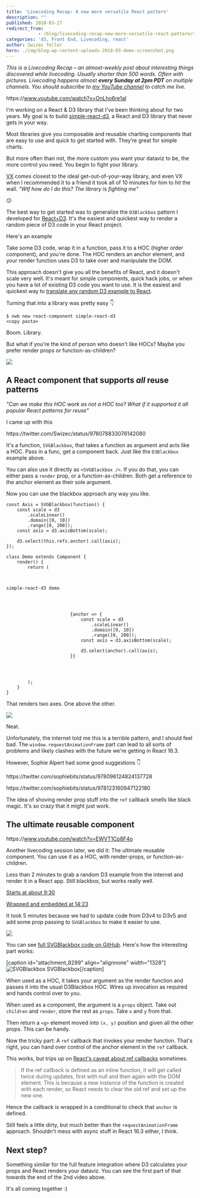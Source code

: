 ```yaml
---
title: 'Livecoding Recap: A new more versatile React pattern'
description: ""
published: 2018-03-27
redirect_from: 
            - /blog/livecoding-recap-new-more-versatile-react-pattern/swizec/8302
categories: 'd3, Front End, Livecoding, react'
author: Swizec Teller
hero: ./img/blog-wp-content-uploads-2018-03-demo-screenshot.png
---
```

_This is a Livecoding Recap – an almost-weekly post about interesting things discovered while livecoding. Usually shorter than 500 words. Often with pictures. Livecoding happens almost **every Sunday at 2pm PDT** on multiple channels. You should subscribe to [my YouTube channel](https://www.youtube.com/user/TheSwizec) to catch me live._



https&#x3A;//www.youtube.com/watch?v=OnLho6re1aI



I'm working on a React & D3 library that I've been thinking about for two years. My goal is to build [simple-react-d3](https://github.com/Swizec/simple-react-d3), a React and D3 library that never gets in your way.



Most libraries give you composable and reusable charting components that are easy to use and quick to get started with. They’re great for simple charts.



But more often than not, the more custom you want your dataviz to be, the more control you need. You begin to fight your library.



[VX](https://vx-demo.now.sh/) comes closest to the ideal get-out-of-your-way library, and even VX when I recommended it to a friend it took all of 10 minutes for him to hit the wall. _"Wtf how do I do this? The library is fighting me"_



😕



The best way to get started was to generalize the `D3Blackbox` pattern I developed for [React+D3](https://swizec.com/reactd3js). It's the easiest and quickest way to render a random piece of D3 code in your React project.



Here's an example





Take some D3 code, wrap it in a function, pass it to a HOC (higher order component), and you're done. The HOC renders an anchor element, and your render function uses D3 to take over and manipulate the DOM.



This approach doesn't give you all the benefits of React, and it doesn't scale very well. It's meant for simple components, quick hack jobs, or when you have a lot of existing D3 code you want to use. It is the easiest and quickest way to [translate any random D3 example to React](https://swizec.com/blog/translate-random-d3-example-react/swizec/7765).



Turning that into a library was pretty easy 👇



```
$ nwb new react-component simple-react-d3
<copy pasta>
```



Boom. Library.



But what if you're the kind of person who doesn't like HOCs? Maybe you prefer render props or function-as-children?



![](./img/media-oDOnRIDjxlCzC-giphy.gif)



## A React component that supports _all_ reuse patterns



_"Can we make this HOC work as not a HOC too? What if it supported it all popular React patterns for reuse"_



I came up with this



https&#x3A;//twitter.com/Swizec/status/978078833076142080



It's a function, `SVGBlackbox`, that takes a function as argument and acts like a HOC. Pass in a func, get a component back. Just like the `D3Blackbox` example above.



You can also use it directly as `<SVGBlackbox />`. If you do that, you can either pass a `render` prop, or a function-as-children. Both get a reference to the anchor element as their sole argument.



Now you can use the blackbox approach any way you like.



```
const Axis = SVGBlackbox(function() {
    const scale = d3
        .scaleLinear()
        .domain([0, 10])
        .range([0, 200]);
    const axis = d3.axisBottom(scale);

    d3.select(this.refs.anchor).call(axis);
});

class Demo extends Component {
    render() {
        return (
            

                
simple-react-d3 demo

                
                    
                    
                        {anchor => {
                            const scale = d3
                                .scaleLinear()
                                .domain([0, 10])
                                .range([0, 200]);
                            const axis = d3.axisBottom(scale);

                            d3.select(anchor).call(axis);
                        }}
                    
                
            

        );
    }
}
```



That renders two axes. One above the other.



![](./img/blog-wp-content-uploads-2018-03-demo-screenshot.png)



Neat.



Unfortunately, the internet told me this is a terrible pattern, and I should feel bad. The `window.requestAnimationFrame` part can lead to all sorts of problems and likely clashes with the future we're getting in React 16.3.



However, Sophie Alpert had some good suggestions 👇



https&#x3A;//twitter.com/sophiebits/status/978096124824137728



https&#x3A;//twitter.com/sophiebits/status/978123160947122180



The idea of shoving render prop stuff into the `ref` callback smells like black magic. It's so crazy that it might just work.



## The ultimate reusable component



https&#x3A;//www.youtube.com/watch?v=EWVT1Cp8F4o



Another livecoding session later, we did it: The ultimate reusable component. You can use it as a HOC, with render-props, or function-as-children.



Less than 2 minutes to grab a random D3 example from the internet and render it in a React app. Still blackbox, but works really well.



[Starts at about 9:30](https://youtu.be/EWVT1Cp8F4o?t=574)



[Wrapped and embedded at 14:23](https://youtu.be/EWVT1Cp8F4o?t=863)



It took 5 minutes because we had to update code from D3v4 to D3v5 and add some prop passing to `SVGBlackbox` to make it easier to use.



![](./img/blog-wp-content-uploads-2018-03-svgblackbox-example.gif)



You can see [full SVGBlackbox code on GitHub](https://github.com/Swizec/simple-react-d3/blob/master/src/SVGBlackbox.js). Here's how the interesting part works:



\[caption id="attachment_8299" align="alignnone" width="1328"]![SVGBlackbox](./img/blog-wp-content-uploads-2018-03-finished-svgblackbox.png) SVGBlackbox\[/caption]



When used as a HOC, it takes your argument as the render function and passes it into the usual D3Blackbox HOC. Wires up invocation as required and hands control over to you.



When used as a component, the argument is a `props` object. Take out `children` and `render`, store the rest as `props`. Take `x` and `y` from that.



Then return a `<g>` element moved into `(x, y)` position and given all the other props. This can be handy.



Now the tricky part: A `ref` callback that invokes your render function. That's right, you can hand over control of the anchor element in the `ref` callback.



This works, but trips up on [React's caveat about ref callbacks](https://reactjs.org/docs/refs-and-the-dom.html) sometimes.



> If the ref callback is defined as an inline function, it will get called twice during updates, first with null and then again with the DOM element. This is because a new instance of the function is created with each render, so React needs to clear the old ref and set up the new one.



Hence the callback is wrapped in a conditional to check that `anchor` is defined.



Still feels a little dirty, but much better than the `requestAnimationFrame` approach. Shouldn't mess with async stuff in React 16.3 either, I think.



## Next step?



Something similar for the full feature integration where D3 calculates your props and React renders your dataviz. You can see the first part of that towards the end of the 2nd video above.



It's all coming together :)